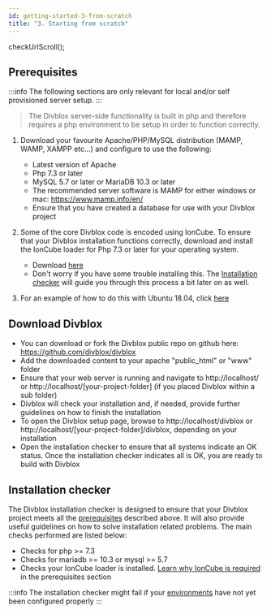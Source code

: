```yaml
---
id: getting-started-3-from-scratch
title: "3. Starting from scratch"
---
```


checkUrlScroll();

## Prerequisites

:::info
The following sections are only relevant for local and/or self provisioned server setup.
:::

> The Divblox server-side functionality is built in php and therefore requires a php environment to be setup in order to function correctly.

1. Download your favourite Apache/PHP/MySQL distribution (MAMP, WAMP, XAMPP etc...) and configure to use the following:

    - Latest version of Apache
    - Php 7.3 or later
    - MySQL 5.7 or later or MariaDB 10.3 or later
    - The recommended server software is MAMP for either windows or mac: https://www.mamp.info/en/
    - Ensure that you have created a database for use with your Divblox project

2. Some of the core Divblox code is encoded using IonCube. To ensure that your Divblox installation functions correctly, download and install the IonCube loader for Php 7.3 or later for your operating system.

    - Download [here](https://www.ioncube.com/loaders.php)
    - Don't worry if you have some trouble installing this. The [Installation checker](#installation-checker) will guide
    you through this process a bit later on as well.

3. For an example of how to do this with Ubuntu 18.04, click [here](linux-deployment#Install-Ubuntu-18.04-image)

## Download Divblox

-   You can download or fork the Divblox public repo on github here: https://github.com/divblox/divblox
-   Add the downloaded content to your apache "public_html" or "www" folder
-   Ensure that your web server is running and navigate to http://localhost/ or http://localhost/[your-project-folder] (if you placed Divblox within a sub folder)
-   Divblox will check your installation and, if needed, provide further guidelines on how to finish the installation
-   To open the Divblox setup page, browse to http://localhost/divblox or http://localhost/[your-project-folder]/divblox, depending on your installation
-   Open the installation checker to ensure that all systems indicate an OK status. Once the installation checker indicates all is OK, you are ready to build with Divblox

## Installation checker

The Divblox installation checker is designed to ensure that your Divblox project meets all the [prerequisites](#prerequisites) described above. It will also provide useful guidelines on how to solve installation related problems.
The main checks performed are listed below:

-   Checks for php >= 7.3
-   Checks for mariadb >= 10.3 or mysql >= 5.7
-   Checks your IonCube loader is installed. [Learn why IonCube is required](#prerequisites) in the prerequisites section

:::info
The installation checker might fail if your [environments](the-basics.md?id=environments) have not yet been configured properly
:::
